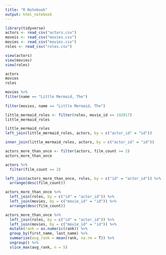 ```yaml
---
title: "R Notebook"
output: html_notebook
---
```


```r
library(tidyverse)
actors <- read_csv("actors.csv")
moveis <- read_csv("movies.csv")
movies <- read_csv("movies.csv")
roles <- read_csv("roles.csv")
```

```r
view(actors)
view(movies)
view(roles)

actors
movies
roles
```

```r
movies %>% 
filter(name == "Little Mermaid, The")
  
filter(movies, name == "Little Mermaid, The")
```

```r
little_mermaid_roles <- filter(roles, movie_id == 192017)
little_mermaid_roles
```

```r
little_mermaid_roles
left_join(little_mermaid_roles, actors, by = c("actor_id" = "id"))
```

```r
inner_join(little_mermaid_roles, actors, by = c("actor_id" = "id"))
```

```r
actors_more_than_once <- filter(actors, film_count >= 2)
actors_more_than_once

actors %>% 
  filter(film_count >= 2)

left_join(actors_more_than_once, roles, by = c("id" = "actor_id")) %>%
  arrange(desc(film_count))

actors_more_than_once %>% 
  left_join(roles, by = c("id" = "actor_id")) %>% 
  left_join(movies, by = c("movie_id" = "id")) %>% 
  arrange(desc(film_count))

actors_more_than_once %>% 
  left_join(roles, by = c("id" = "actor_id")) %>% 
  left_join(movies, by = c("movie_id" = "id")) %>% 
  mutate(rank = as.numeric(rank)) %>% 
  group_by(first_name, last_name) %>% 
  summarise(avg_rank = mean(rank, na.rm = T)) %>% 
  ungroup() %>% 
  slice_max(avg_rank, n = 5)
  
```

